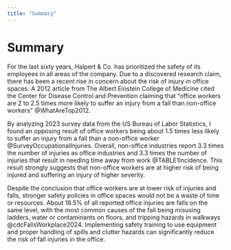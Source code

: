 ```yaml
---
title: "Summary"
---
```


# Summary

For the last sixty years, Halpert & Co. has prioritized the safety of its employees in all areas of the company. Due to a discovered research claim, there has been a recent rise in concern about the risk of injury in office spaces. A 2012 article from The Albert Einstein College of Medicine cited the Center for Disease Control and Prevention claiming that "office workers are 2 to 2.5 times more likely to suffer an injury from a fall than non-office workers" @WhatAreTop2012.

By analyzing 2023 survey data from the US Bureau of Labor Statistics, I found an opposing result of office workers being about 1.5 times less likely to suffer an injury from a fall than a non-office worker @SurveyOccupationalInjuries. Overall, non-office industries report 3.3 times the number of injuries as office industries and 3.3 times the number of injuries that result in needing time away from work @TABLE1Incidence. This result strongly suggests that non-office workers are at higher risk of being injured and suffering an injury of higher severity.

Despite the conclusion that office workers are at lower risk of injuries and falls, stronger safety policies in office spaces would not be a waste of time or resources. About 18.5% of all reported office injuries are falls on the same level, with the most common causes of the fall being misusing ladders, water or contaminants on floors, and tripping hazards in walkways @cdcFallsWorkplace2024. Implementing safety training to use equipment and proper handling of spills and clutter hazards can significantly reduce the risk of fall injuries in the office.

